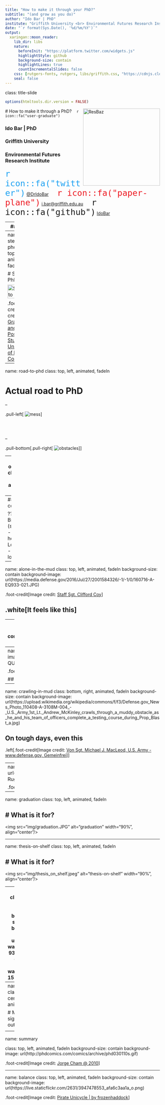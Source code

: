 ```yaml
---
title: "How to make it through your PhD?"
subtitle: "(and grow as you do)"
author: "Ido Bar | PhD"
institute: "Griffith University <br> Environmental Futures Research Institute"
date: "`r format(Sys.Date(), '%d/%m/%Y')`"
output:
  xaringan::moon_reader:
    lib_dir: libs
    nature:
      beforeInit: "https://platform.twitter.com/widgets.js"
      highlightStyle: github
      background-size: contain
      highlightLines: true
      countIncrementalSlides: false
    css: [rutgers-fonts, rutgers, libs/griffith.css, "https://cdnjs.cloudflare.com/ajax/libs/animate.css/3.7.0/animate.min.css"]
    seal: false
---
```

class: title-slide

```r
options(htmltools.dir.version = FALSE)
```

<img src="https://resbaz.github.io/resbaz2018/img/resbaz_logos/ResBaz_transparent_cropped.png" alt="ResBaz" width="250" align="right"/>
# How to make it through a PhD?  &nbsp; &nbsp;`r icon::fa("user-graduate")`


### Ido Bar | PhD
### Griffith University 
### Environmental Futures Research Institute

<font color="#1DA1F2" size="6">`r icon::fa("twitter")`</font> [@DrIdoBar](https://twitter.com/DrIdoBar) &nbsp; &nbsp; &nbsp; <font color="#ED1C24" size="6">`r icon::fa("paper-plane")`</font> [i.bar@griffith.edu.au](mailto::i.bar@griffith.edu.au) &nbsp; &nbsp; &nbsp; <font size="6">`r icon::fa("github")`</font> [IdoBar](https://github.com/idobar)

---
## Layout

- PhD is a long and winding road
- Full of obstacles and hardships
- But you're not doing it on your own
- The harder it gets the closer you get to your peers
- They will pull you up when needed (and you will pull them)
- What is it for? What's the end result
- You becoming stronger, more resilient, independant, mature
- It's your journey, enjoy it!


---
name: steps-to-phd
class: top, left, animated, fadeIn
 
# Steps to PhD

<img src="https://www.grad.ubc.ca/sites/default/files/image/pane/gameplan_web.jpg" alt="Steps to PhD" width="90%" align="center"/>


.foot-credit[Image credit: [Graduate and Postdoctoral Studies - University of British Columbia](https://www.grad.ubc.ca/current-students/professional-development/graduate-game-plan)]

---
name: road-to-phd
class: top, left, animated, fadeIn

# Actual road to PhD

--

.pull-left[
![mess](https://threechinguz.files.wordpress.com/2015/01/slide1.jpg)
]

<br>
</br>

--

.pull-bottom[.pull-right[
![obstacles](https://www.vakpracht.nl/wp-content/uploads/2019/02/20190227-plan-en-werkelijkheid.jpg)]]

---
name: obstacles
class: top, left, animated, fadeIn


# Hurdles and Obstacles

<img src="img/actual_road_obstacles.jpg" alt="Obstacles during PhD" width="90%", align="center"/>

--
## How to cope?

???
- Breakups (serious!)
- Mental health
- Loneliness
- Child loss


---
name: alone-in-the-mud
class: top, left, animated, fadeIn
background-size: contain
background-image: url(https://media.defense.gov/2016/Jul/27/2001584326/-1/-1/0/160716-A-EQ933-021.JPG) 

.foot-credit[Image credit: [Staff Sgt. Clifford Coy](https://www.usar.army.mil/Commands/Geographic/63rd-Readiness-Division/Photo-Page/igphoto/2001584326/)]

## .white[It feels like this]

---
name: together-in-mud
class: top, left, animated, fadeIn
background-size: contain
background-image: url(https://i1.wp.com/toughmudder.com.au/wp-content/uploads/2018/12/46493611_1912900635432170_3984463782091948032_o.jpg?fit=1848%2C1230&ssl=1)



.foot-credit[Image credit: [Mathew Farrell](https://toughmudder.com.au)]

## .white[It is more like this]

---
name: more-in-mud
class: top, left, animated, fadeIn
background-size: contain
background-image: url(https://media.defense.gov/2012/Feb/15/2000178303/-1/-1/0/120212-F-QU140-134.JPG)

.foot-credit[Image credit: [U.S. Air Force photo/Staff Sgt. Alexy Saltekoff](https://www.afrc.af.mil/News/Article-Display/Article/157039/airmen-prove-they-are-tough-mudders/)]

## .white[Or like this]

---
name: crawling-in-mud
class: bottom, right, animated, fadeIn
background-size: contain
background-image: url(https://upload.wikimedia.org/wikipedia/commons/f/f3/Defense.gov_News_Photo_110408-A-3108M-004_-_U.S._Army_1st_Lt._Andrew_McKinley_crawls_through_a_muddy_obstacle_as_he_and_his_team_of_officers_complete_a_testing_course_during_Prop_Blast_a.jpg)

## On tough days, even this

.left[.foot-credit[Image credit: [Von Sgt. Michael J. MacLeod, U.S. Army - www.defense.gov, Gemeinfrei](https://commons.wikimedia.org/w/index.php?curid=20679138)]]

---
name: pull-you-out
class: top, left, animated, fadeIn
background-size: contain
background-image: url(https://upload.wikimedia.org/wikipedia/commons/thumb/5/5e/RuggedManiacWallHelp.jpg/1920px-RuggedManiacWallHelp.jpg)

.foot-credit[Image credit: [Von Jsslee - Eigenes Werk, CC BY-SA 4.0](https://commons.wikimedia.org/w/index.php?curid=44779272)]

---

name: graduation
class: top, left, animated, fadeIn

# What is it for?
--

<img src="img/graduation.JPG" alt="graduation" width="90%", align="center"/>

---

name: thesis-on-shelf
class: top, left, animated, fadeIn

# What is it for?
--

<img src="img/thesis_on_shelf.jpeg" alt="thesis-on-shelf" width="90%", align="center"/>


---
name: you
class: top, left, animated, fadeIn
background-size: contain
background-image: url("img/we-want-you-png-93-images-in-collection-page-1-i-want-you-png-1538_921.png")

# YOU!

---
name: tweet
class: middle, center, animated, fadeIn

# Most significant output

<blockquote class="twitter-tweet" data-lang="en"><p lang="en" dir="ltr">Ten years after closing my lab, I've concluded that my most significant contribution to science in my twenty years as a active researcher wasn't a paper or a finding. It was the scientists that I mentored.</p>&mdash; Mary Ellen Lane (@MaryEllenLane29) <a href="https://twitter.com/MaryEllenLane29/status/1144025194752819201?ref_src=twsrc%5Etfw">June 26, 2019</a></blockquote>


---
name: summary

class: top, left, animated, fadeIn
background-size: contain
background-image: url(http://phdcomics.com/comics/archive/phd030110s.gif)

.foot-credit[Image credit: [Jorge Cham @ 2010](http://phdcomics.com/comics/archive.php?comicid=1286)]

---
name: balance
class: top, left, animated, fadeIn
background-size: contain
background-image: url(https://live.staticflickr.com/2631/3947478553_afa6c3aa1a_o.png)

.foot-credit[Image credit: [Pirate Unicycle | by frozenhaddock](https://creativecommons.org/licenses/by-nc-sa/2.0/)]

